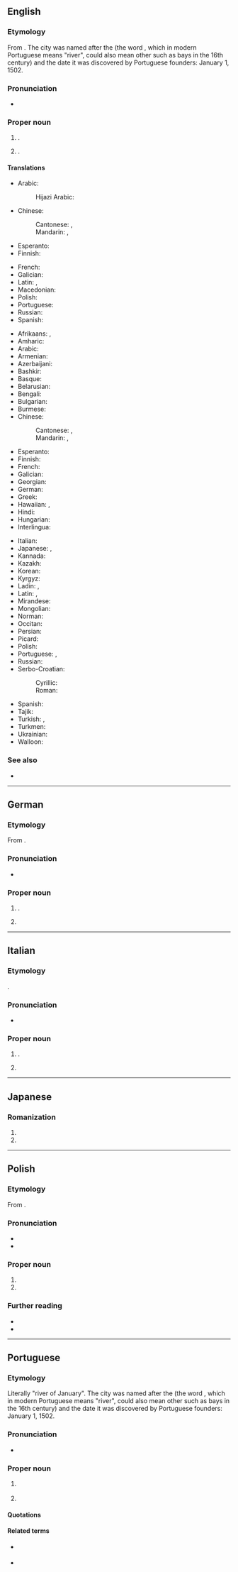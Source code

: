 {{also|Río de Janeiro}}

==English==
{{wikipedia}}

===Etymology===
From {{bor|en|pt|Rio de Janeiro||River of January}}. The city was named after the {{w|Guanabara Bay}} (the word ''{{l|pt|rio}}'', which in modern Portuguese means "river", could also mean other {{l|en|water body|water bodies}} such as bays in the 16th century) and the date it was discovered by Portuguese founders: January 1, 1502.

===Pronunciation===
* {{IPA|en|/ˈɹiːəʊ dɪ ʒəˈnɪəɹəʊ/|/ˈɹiːəʊ de ʒəˈneəɹəʊ/}}

===Proper noun===
{{en-proper noun|head=Rio de Janeiro}}

# {{place|en|state|r/Southeast Region|c/Brazil|capital=Rio de Janeiro}}.
# {{place|en|municipality/state capital|s/Rio de Janeiro|c/Brazil|;|former capital|of|c/Brazil}}.

====Translations====
{{trans-top|state}}
* Arabic: {{t|ar|رِيُو دِي جَانِيرُو|f}}
*: Hijazi Arabic: {{t|acw|ريو دي جانيرو|f|tr=riyu di janēru}}
* Chinese:
*: Cantonese: {{t|yue|里約熱內盧}}, {{t|yue|里约热内卢|tr=lei5 joek3 jit6 noi3 lou4|sc=Hani}}
*: Mandarin: {{t+|cmn|里約熱內盧}}, {{t+|cmn|里约热内卢|tr=Lǐyuē Rènèilú}}
* Esperanto: {{t|eo|Rio-de-Ĵanejrio}}
* Finnish: {{t+|fi|Rio de Janeiro}}
{{trans-mid}}
* French: {{t+|fr|Rio de Janeiro|m}}
* Galician: {{t+|gl|Río de Xaneiro|m}}
* Latin: {{t|la|Fluminis Ianuarii}}, {{t|la|Rivus Ianuarii|m}}
* Macedonian: {{t|mk|Рио де Жане́иро}}
* Polish: {{t+|pl|Rio de Janeiro|n}}
* Portuguese: {{t+|pt|Rio de Janeiro|m}}
* Russian: {{t|ru|[[шт.]] [[Ри́о-де-Жане́йро]]|m|tr=št. Río-dɛ-Žanɛ́jro}}
* Spanish: {{t+|es|Río de Janeiro}}
{{trans-bottom}}

{{trans-top|municipality}}
* Afrikaans: {{t|af|Rio de Janeiro}}, {{qualifier|abbreviation}} {{t|af|Rio}}
* Amharic: {{t|am|ሪዮ ዴ ጃኔይሮ|tr=riyo de ǧaneyro}}
* Arabic: {{t|ar|رِيُّو دِي جَانِيرُو|f}}
* Armenian: {{t|hy|Ռիո դե Ժանեյրո}}
* Azerbaijani: {{t|az|Rio-de-Janeyro}}
* Bashkir: {{t|ba|Рио-де-Жанейро}}
* Basque: {{t|eu|Rio de Janeiro}}
* Belarusian: {{t|be|Ры́а-дэ-Жанэ́йра|m}}
* Bengali: {{t|bn|রিউ দি জানেইরু}}
* Bulgarian: {{t|bg|Ри́о де Жане́йро|m}}
* Burmese: {{t|my|ရီယို ဒီ ဂျီးနေးရိုးမြို့}}
* Chinese:
*: Cantonese: {{t|yue|里約熱內盧}}, {{t|yue|里约热内卢|tr=lei5 joek3 jit6 noi3 lou4|sc=Hani}}
*: Mandarin: {{t+|cmn|里約熱內盧}}, {{t+|cmn|里约热内卢|tr=Lǐyuē Rènèilú}}
* Esperanto: {{t|eo|Rio-de-Ĵanejro}}
* Finnish: {{t+|fi|Rio de Janeiro}}
* French: {{t+|fr|Rio de Janeiro|m}}
* Galician: {{t+|gl|Río de Xaneiro|m}}
* Georgian: {{t|ka|რიო-დე-ჟანეირო}}
* German: {{t+|de|Rio de Janeiro|n}}
* Greek: {{t+|el|Ρίο ντε Τζανέιρο}}
* Hawaiian: {{t|haw|Riū-Ianuali}}, {{qualifier|abbreviation}} {{t|haw|Riū}}
* Hindi: {{t|hi|रियो डि जेनेरो}}
* Hungarian: {{t+|hu|Rio de Janeiro}}
* Interlingua: {{t|ia|Rio de Janeiro}}
{{trans-mid}}
* Italian: {{t+|it|Rio de Janeiro|f}}
* Japanese: {{t|ja|リオデジャネイロ|tr=Rio de Janeiro}}, {{qualifier|abbreviation}} {{t|ja|リオ|tr=Rio}}
* Kannada: {{t|kn|ರಿಯೋ ಡಿ ಜನೈರೊ}}
* Kazakh: {{t|kk|Рио-де-Жанейро}}
* Korean: {{t|ko|^리우데자네이루}}
* Kyrgyz: {{t|ky|Рио-де-Жанейро}}
* Ladin: {{t|lld|Rio de Djenero}}, {{t|lld|Rio de Janeiro}}
* Latin: {{t|la|Rivus Ianuarii}}, {{t|la|Urbs Fluminensis}}
* Mirandese: {{t|mwl|Riu de Janeiro}}
* Mongolian: {{t|mn|Рио-де-Жанейро}}
* Norman: {{t|nrf|Riviéthe dé Janvyi|f}} {{qualifier|Jersey}}
* Occitan: {{t|oc|Rio de Janeiro|m}}
* Persian: {{t|fa|ریو دو ژانیرو|tr=rio do žâniro}}
* Picard: {{t|pcd|Rio d' Janeiro}}
* Polish: {{t+|pl|Rio de Janeiro|n}}
* Portuguese: {{t+|pt|Rio de Janeiro|m}}, {{qualifier|abbreviation}} {{t+|pt|Rio|m}}
* Russian: {{t+|ru|Ри́о-де-Жане́йро|m|tr=Río-dɛ-Žanɛ́jro}}
* Serbo-Croatian:
*: Cyrillic: {{t|sh|Рио де Жанеиро|m}}
*: Roman: {{t|sh|Rio de Žaneiro|m}}
* Spanish: {{t+|es|Río de Janeiro|m}}
* Tajik: {{t|tg|Рио-де-Жанейро}}
* Turkish: {{t|tr|Rio de Janeiro}}, {{t|tr|Rio}}
* Turkmen: {{t|tk|Rio-de-Žaneýro}}
* Ukrainian: {{t|uk|Ріо-де-Жане́йро|m}}
* Walloon: {{t|wa|Riyo d' Djaneyiro}}
{{trans-bottom}}

===See also===
* {{pedialite}}

----

==German==

===Etymology===
From {{bor|de|pt|Rio de Janeiro}}.

===Pronunciation===
* {{IPA|de|/ˌʁiːo də ʒaˈneːʁo/}}
 
===Proper noun===
{{de-proper noun|n}}

# {{place|de|municipality/state capital|s/Rio de Janeiro|c/Brazil|;|former capital|of|c/Brazil}}.
#: {{syn|de|Rio}}
# {{place|de|state|r/Southeast Region|c/Brazil}}

----

==Italian==

===Etymology===
{{bor+|it|pt|Rio de Janeiro}}.

===Pronunciation===
* {{it-IPA|Rìo dė ʒanèiro}}
 
===Proper noun===
{{it-proper noun}}

# {{place|it|municipality/state capital|s/Rio de Janeiro|c/Brazil|;|former capital|of|c/Brazil}}.
#: {{syn|it|Rio}}
# {{place|it|state|r/Southeast Region|c/Brazil}}

----

==Japanese==

===Romanization===
{{ja-romaji|head=Rio de Janeiro}}

# {{ja-romanization of|リオデジャネイロ}}
# {{ja-romanization of|リオ・デ・ジャネイロ}}

----

==Polish==
{{wp|lang=pl}}

===Etymology===
From {{bor|pl|pt|Rio de Janeiro}}.

===Pronunciation===
* {{pl-IPA|rijo de żanejro}}
* {{audio|pl|LL-Q809 (pol)-Poemat-Rio de Janeiro.wav|Audio}}

===Proper noun===
{{pl-proper noun|n|indeccl=yes}}

# {{place|pl|municipality/state capital|s/Rio de Janeiro|c/Brazil|;|former capital|of|c/Brazil|t1=Rio de Janeiro}}
# {{place|pl|state|r/Southeast Region|c/Brazil|t1=Rio de Janeiro}}

===Further reading===
* {{R:pl:WSJP}}
* {{R:PWN}}

{{c|pl|Exonyms}}

----

==Portuguese==

===Etymology===
Literally "river of January". The city was named after the {{w|Guanabara Bay}} (the word ''{{l|pt|rio}}'', which in modern Portuguese means "river", could also mean other {{l|en|water body|water bodies}} such as bays in the 16th century) and the date it was discovered by Portuguese founders: January 1, 1502.

===Pronunciation===
{{pt-IPA}}
* {{audio|pt|Pt-br Rio de Janeiro.ogg|Audio (BR)}}

===Proper noun===
{{pt-proper noun|m|head=[[rio|Rio]] [[de]] [[janeiro|Janeiro]]}}

# {{place|pt|municipality/state capital|s/Rio de Janeiro|c/Brazil|;|former capital|of|c/Brazil|t1=Rio de Janeiro}}
#: {{syn|pt|Rio}}
# {{place|pt|state|r/Southeast Region|c/Brazil|t1=Rio de Janeiro}}
#: {{syn|pt|RJ}} {{gloss|abbreviation}}

====Quotations====
{{seeCites|pt}}

====Related terms====
* {{l|pt|carioca}} {{gloss|[[demonym]] of city}}
* {{l|pt|fluminense}} {{gloss|demonym of state}}